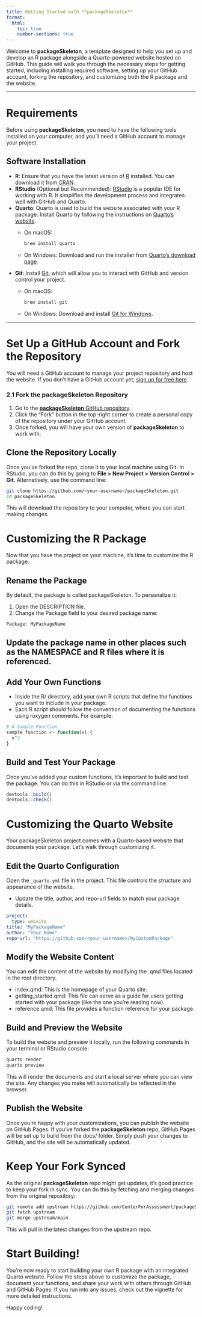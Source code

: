 ```yaml
---
title: Getting Started with **packageSkeleton**
format:
  html:
    toc: true
    number-sections: true 
---
```


Welcome to **packageSkeleton**, a template designed to help you set up and develop an R package alongside a Quarto-powered website hosted on GitHub. This guide will walk you through the necessary steps for getting started, including installing required software, setting up your GitHub account, forking the repository, and customizing both the R package and the website.

---

# Requirements

Before using **packageSkeleton**, you need to have the following tools installed on your computer, and you'll need a GitHub account to manage your project.

## Software Installation

- **R**: Ensure that you have the latest version of [R](https://cran.r-project.org/) installed. You can download it from [CRAN](https://cran.r-project.org/).
- **RStudio** (Optional but Recommended): [RStudio](https://rstudio.com/) is a popular IDE for working with R. It simplifies the development process and integrates well with GitHub and Quarto.
- **Quarto**: Quarto is used to build the website associated with your R package. Install Quarto by following the instructions on [Quarto’s website](https://quarto.org/docs/get-started/).
  - On macOS: 
    ```bash
    brew install quarto
    ```
  - On Windows:
    Download and run the installer from [Quarto's download page](https://quarto.org/docs/download/).
- **Git**: Install [Git](https://git-scm.com/), which will allow you to interact with GitHub and version control your project.
  - On macOS: 
    ```bash
    brew install git
    ```
  - On Windows:
    Download and install [Git for Windows](https://gitforwindows.org/).

---

# Set Up a GitHub Account and Fork the Repository

You will need a GitHub account to manage your project repository and host the website. If you don’t have a GitHub account yet, [sign up for free here](https://github.com/join).

### 2.1 Fork the **packageSkeleton** Repository

1. Go to the [**packageSkeleton** GitHub repository](https://github.com/CenterForAssessment/packageSkeleton).
2. Click the "Fork" button in the top-right corner to create a personal copy of the repository under your GitHub account.
3. Once forked, you will have your own version of **packageSkeleton** to work with.

## Clone the Repository Locally

Once you’ve forked the repo, clone it to your local machine using Git. In RStudio, you can do this by going to **File > New Project > Version Control > Git**. Alternatively, use the command line:

```bash
git clone https://github.com/<your-username>/packageSkeleton.git
cd packageSkeleton
```

This will download the repository to your computer, where you can start making changes.

# Customizing the R Package

Now that you have the project on your machine, it’s time to customize the R package.

## Rename the Package

By default, the package is called packageSkeleton. To personalize it:

1.	Open the DESCRIPTION file.
2.	Change the Package field to your desired package name:

```r
Package: MyPackageName
```

## Update the package name in other places such as the NAMESPACE and R files where it is referenced.

## Add Your Own Functions

-	Inside the R/ directory, add your own R scripts that define the functions you want to include in your package.
-	Each R script should follow the convention of documenting the functions using roxygen comments. For example:

```r
# A Sample Function
sample_function <- function(x) {
  x^2
}
```

## Build and Test Your Package

Once you’ve added your custom functions, it’s important to build and test the package. You can do this in RStudio or via the command line:

```r
devtools::build()
devtools::check()
```

# Customizing the Quarto Website

Your packageSkeleton project comes with a Quarto-based website that documents your package. Let’s walk through customizing it.

## Edit the Quarto Configuration

Open the `_quarto.yml` file in the project. This file controls the structure and appearance of the website.

- Update the title, author, and repo-url fields to match your package details.

```yaml
project:
  type: website
title: "MyPackageName"
author: "Your Name"
repo-url: "https://github.com/<your-username>/MyCustomPackage"
```

## Modify the Website Content

You can edit the content of the website by modifying the .qmd files located in the root directory.

- index.qmd: This is the homepage of your Quarto site.
- getting_started.qmd: This file can serve as a guide for users getting started with your package (like the one you’re reading now).
- reference.qmd: This file provides a function reference for your package.

## Build and Preview the Website

To build the website and preview it locally, run the following commands in your terminal or RStudio console:

```bash
quarto render
quarto preview
```

This will render the documents and start a local server where you can view the site. Any changes you make will automatically be reflected in the browser.

## Publish the Website

Once you’re happy with your customizations, you can publish the website on GitHub Pages. If you’ve forked the **packageSkeleton** repo, GitHub Pages will be set up to build from the docs/ folder. Simply push your changes to GitHub, and the site will be automatically updated.

# Keep Your Fork Synced

As the original **packageSkeleton** repo might get updates, it’s good practice to keep your fork in sync. You can do this by fetching and merging changes from the original repository:

```bash
git remote add upstream https://github.com/CenterForAssessment/packageSkeleton.git
git fetch upstream
git merge upstream/main
```
This will pull in the latest changes from the upstream repo.

# Start Building!

You’re now ready to start building your own R package with an integrated Quarto website. Follow the steps above to customize the package, document your functions, and share your work with others through GitHub and GitHub Pages. If you run into any issues, check out the vignette for more detailed instructions.

Happy coding!